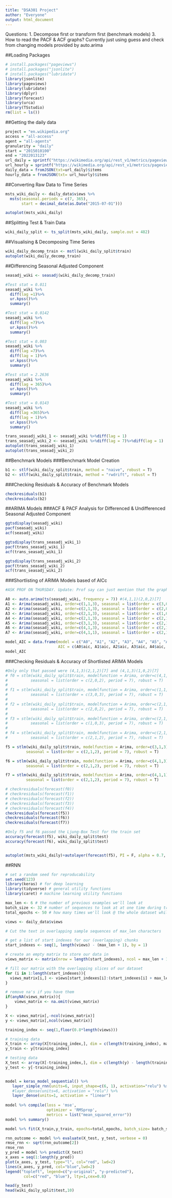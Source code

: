 ```yaml
---
title: "DSA301 Project"
author: "Everyone"
output: html_document
---
```

Questions:
1. Decompose first or transform first (benchmark models)
3. How to read the PACF & ACF graphs? Currently just using guess and check from changing models provided by auto.arima

##Loading Packages
```r
# install.packages("pageviews")
# install.packages("jsonlite")
# install.packages("lubridate")
library(jsonlite)
library(pageviews)
library(lubridate)
library(dplyr)
library(forecast)
library(urca)
library(TSstudio)
rm(list = ls())
```

##Getting the daily data
```r
project = "en.wikipedia.org"
access = "all-access"
agent = "all-agents"
granularity = "daily"
start = "2015010100"
end = "2022013123"
url_daily = sprintf("https://wikimedia.org/api/rest_v1/metrics/pageviews/aggregate/%s/%s/%s/%s/%s/%s", project, access, agent, granularity, start, end)
url_hourly = sprintf("https://wikimedia.org/api/rest_v1/metrics/pageviews/aggregate/%s/%s/%s/%s/%s/%s", project, access, agent, "hourly", start, end)
daily_data = fromJSON(txt=url_daily)$items
hourly_data = fromJSON(txt= url_hourly)$items

```

##Converting Raw Data to Time Series
```r
msts_wiki_daily <- daily_data$views %>% 
  msts(seasonal.periods = c(7, 365), 
       start = decimal_date(as.Date("2015-07-01")))

autoplot(msts_wiki_daily)
```

##Splitting Test & Train Data
```r
wiki_daily_split <- ts_split(msts_wiki_daily, sample.out = 482)
```

##Visualising & Decomposing Time Series
```r
wiki_daily_decomp_train <- mstl(wiki_daily_split$train)
autoplot(wiki_daily_decomp_train)
```

##Differencing Seasonal Adjusted Component
```r
seasadj_wiki <- seasadj(wiki_daily_decomp_train)

#Test stat = 0.011
seasadj_wiki %>% 
  diff(lag =1)%>%
  ur.kpss()%>%
  summary()

#Test stat = 0.0142 
seasadj_wiki %>% 
  diff(lag =7)%>%
  ur.kpss()%>%
  summary()

#Test stat = 0.003
seasadj_wiki %>% 
  diff(lag =7)%>% 
  diff(lag = 1)%>%
  ur.kpss()%>%
  summary()

#Test stat = 2.2636
seasadj_wiki %>% 
  diff(lag = 365)%>%
  ur.kpss()%>%
  summary()

#Test stat = 0.0143
seasadj_wiki %>% 
  diff(lag =365)%>% 
  diff(lag = 1)%>%
  ur.kpss()%>%
  summary()

trans_seasadj_wiki_1 <- seasadj_wiki %>%diff(lag = 1)
trans_seasadj_wiki_2 <- seasadj_wiki %>%diff(lag = 7)%>%diff(lag = 1)
autoplot(trans_seasadj_wiki_1)
autoplot(trans_seasadj_wiki_2)
```


##Benchmark Models
###Benchmark Model Creation
```r
b1 <- stlf(wiki_daily_split$train, method = "naive", robust = T)
b2 <- stlf(wiki_daily_split$train, method = "rwdrift", robust = T)
```

###Checking Residuals & Accuracy of Benchmark Models
```r
checkresiduals(b1)
checkresiduals(b2)
```

##ARIMA Models
###ACF & PACF Analysis for Differenced & Undifferenced Seasonal Adjusted Component
```r
ggtsdisplay(seasadj_wiki)
pacf(seasadj_wiki)
acf(seasadj_wiki)

ggtsdisplay(trans_seasadj_wiki_1)
pacf(trans_seasadj_wiki_1)
acf(trans_seasadj_wiki_1)

ggtsdisplay(trans_seasadj_wiki_2)
pacf(trans_seasadj_wiki_2)
acf(trans_seasadj_wiki_2)
```
###Shortlisting of ARIMA Models based of AICc
```r
#ASK PROF ON THURSDAY. Update: Prof say can just mention that the graphs got show  some MA or AR orders and that supports our models (e.g. we got MA and AR components)

A0 <- auto.arima(ts(seasadj_wiki, frequency = 7)) #(4,1,1)(2,0,2)[7]
A1 <- Arima(seasadj_wiki, order=c(1,1,3), seasonal = list(order = c(3,0,3), period = 7))
A2 <- Arima(seasadj_wiki, order=c(2,1,3), seasonal = list(order = c(2,0,2), period = 7))
A3 <- Arima(seasadj_wiki, order=c(2,1,3), seasonal = list(order = c(1,0,3), period = 7))
A4 <- Arima(seasadj_wiki, order=c(2,1,3), seasonal = list(order = c(2,1,2), period = 7))
A5 <- Arima(seasadj_wiki, order=c(3,1,3), seasonal = list(order = c(2,1,2), period = 7))
A6 <- Arima(seasadj_wiki, order=c(4,1,3), seasonal = list(order = c(2,1,2), period = 7))
A7 <- Arima(seasadj_wiki, order=c(4,1,1), seasonal = list(order = c(2,1,2), period = 7))

model_AIC = data.frame(model = c("A0", "A1", "A2", "A3", "A4", "A5", "A6", "A7"),
                       AIC = c(A0$aic, A1$aic, A2$aic, A3$aic, A4$aic, A5$aic, A6$aic, A7$aic))
model_AIC
```

###Checking Residuals & Accuracy of Shortlisted ARIMA Models
```r

#Only only that passed were (4,1,3)(2,1,2)[7] and (4,1,3)(1,0,2)[7]
# f0 = stlm(wiki_daily_split$train, modelfunction = Arima, order=c(4,1,1), 
#          seasonal = list(order = c(2,0,2), period = 7), robust = T)
# 
# f1 = stlm(wiki_daily_split$train, modelfunction = Arima, order=c(1,1,3), 
#          seasonal = list(order = c(3,0,3), period = 7), robust = T)
# 
# f2 = stlm(wiki_daily_split$train, modelfunction = Arima, order=c(2,1,3), 
#          seasonal = list(order = c(2,0,2), period = 7), robust = T)
# 
# f3 = stlm(wiki_daily_split$train, modelfunction = Arima, order=c(2,1,3), 
#          seasonal = list(order = c(1,0,3), period = 7), robust = T)
# 
# f4 = stlm(wiki_daily_split$train, modelfunction = Arima, order=c(2,1,3), 
#          seasonal = list(order = c(2,1,2), period = 7), robust = T)

f5 = stlm(wiki_daily_split$train, modelfunction = Arima, order=c(3,1,3), 
         seasonal = list(order = c(2,1,2), period = 7), robust = T)

f6 = stlm(wiki_daily_split$train, modelfunction = Arima, order=c(4,1,3), 
         seasonal = list(order = c(2,1,2), period = 7), robust = T)

f7 = stlm(wiki_daily_split$train, modelfunction = Arima, order=c(4,1,1), 
         seasonal = list(order = c(2,1,2), period = 7), robust = T)

# checkresiduals(forecast(f0))
# checkresiduals(forecast(f1))
# checkresiduals(forecast(f2))
# checkresiduals(forecast(f3))
# checkresiduals(forecast(f4))
checkresiduals(forecast(f5))
checkresiduals(forecast(f6))
checkresiduals(forecast(f7))

#Only f5 and f6 passed the Ljung-Box Test for the train set
accuracy(forecast(f5), wiki_daily_split$test)
accuracy(forecast(f6), wiki_daily_split$test)


autoplot(msts_wiki_daily)+autolayer(forecast(f5), PI = F, alpha = 0.7, col = "red")
```

##RNN
```r
# set a random seed for reproducability
set.seed(123)
library(keras) # for deep learning
library(tidyverse) # general utility functions
library(caret) # machine learning utility functions

max_len <- 6 # the number of previous examples we'll look at
batch_size <- 32 # number of sequences to look at at one time during training
total_epochs <- 50 # how many times we'll look @ the whole dataset while training our model

views <- daily_data$views

# Cut the text in overlapping sample sequences of max_len characters

# get a list of start indexes for our (overlapping) chunks
start_indexes <- seq(1, length(views) - (max_len + 1), by = 1)

# create an empty matrix to store our data in
views_matrix <- matrix(nrow = length(start_indexes), ncol = max_len + 1)

# fill our matrix with the overlapping slices of our dataset
for (i in 1:length(start_indexes)){
  views_matrix[i,] <- views[start_indexes[i]:(start_indexes[i] + max_len)]
}

# remove na's if you have them
if(anyNA(views_matrix)){
    views_matrix <- na.omit(views_matrix)
}

X <- views_matrix[,-ncol(views_matrix)]
y <- views_matrix[,ncol(views_matrix)]

training_index <- seq(1,floor(0.8*length(views)))

# training data
X_train <- array(X[training_index,], dim = c(length(training_index), max_len, 1))
y_train <- y[training_index]

# testing data
X_test <- array(X[-training_index,], dim = c(length(y) - length(training_index), max_len, 1))
y_test <- y[-training_index]


model = keras_model_sequential() %>%   
   layer_simple_rnn(units=6, input_shape=c(6, 1), activation="relu") %>%  
   #layer_dense(units=6, activation = "relu") %>%  
   layer_dense(units=1, activation = "linear")
 
model %>% compile(loss = 'mse',
                  optimizer = 'RMSprop',
                  metrics = list("mean_squared_error"))
model %>% summary()

model %>% fit(X_train,y_train, epochs=total_epochs, batch_size= batch_size, shuffle = FALSE,validation_split = 0.2, callbacks = list(callback_early_stopping(monitor = 'val_loss', patience = 6, verbose = 0, restore_best_weights = T)))

rnn_outcome <- model %>% evaluate(X_test, y_test, verbose = 0)
rmse_rnn <- sqrt(rnn_outcome[2])
rmse_rnn
y_pred = model %>% predict(X_test)
x_axes = seq(1:length(y_pred))
plot(x_axes, y_test, type="l", col="red", lwd=2)
lines(x_axes, y_pred, col="blue",lwd=2)
legend("topleft", legend=c("y-original", "y-predicted"),
        col=c("red", "blue"), lty=1,cex=0.8)

```

```r
head(y_test)
head(wiki_daily_split$test,10)
```


